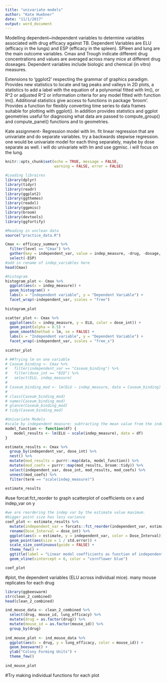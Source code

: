 ```yaml
---
title: "univariate models"
author: "Kate Huebner"
date: "11/1/2017"
output: word_document
---
```


Modelling dependent~independent variables to determine variables associated with drug efficacy against TB. Dependent Variables are ELU (efficacy in the lungs) and ESP (efficacy in the spleen). SPleen and lung are the main outcome variables. Cmax and Trough indicate different drug concentrations and values are averaged across many mice at different drug doseages. Dependent variables include biologic and chemical (in vitro) measures. 

Extensions to 'ggplot2' respecting the grammar of graphics
paradigm. Provides new statistics to locate and tag peaks and valleys in 2D
plots, a statistics to add a label with the equation of a polynomial fitted
with lm(), or R^2 or adjusted R^2 or information criteria for any model
fitted with function lm(). Additional statistics give access to functions
in package 'broom'. Provides a function for flexibly converting time
series to data frames suitable for plotting with ggplot(). In addition
provides statistics and ggplot geometries useful for diagnosing what data
are passed to compute_group() and compute_panel() functions and to
geometries.

Kate assignment- Regression model with lm. fit linear regression that are univariate and do separate variables. try a backwards stepwise regression. one would be univariate model for each thing separately, maybe by dose separate as well. i will do univariate with lm and use ggmisc. i will focus on the lung. 

```r
knitr::opts_chunk$set(echo = TRUE, message = FALSE,
                      warning = FALSE, error = FALSE)
```

```r
#Loading libraires
library(dplyr)
library(tidyr)
library(readr)
library(ggplot2)
library(ggthemes)
library(readxl)
library(ggpmisc)
library(broom)
library(devtools)
library(ggfortify)

```

```r
#Reading in unclean data
source("practice_data.R")

```
```r
Cmax <- efficacy_summary %>% 
  filter(level == "Cmax") %>% 
  gather(key = independent_var, value = indep_measure, -drug, -dosage, -dose_int, -level, -ELU, -ESP, na.rm = TRUE) %>% 
  select(-ESP)
#add in rename of indep_variables here
head(Cmax)
```


```r
#histogram
histogram_plot <- Cmax %>% 
  ggplot(aes(x = indep_measure)) +
  geom_histogram() +
  labs(x = "Independent variable", y = "Dependent Variable") +
  facet_wrap(~independent_var, scales = "free")
  
histogram_plot
```

```r
scatter_plot <- Cmax %>% 
  ggplot(aes(x = indep_measure, y = ELU, color = dose_int)) +
  geom_point(alpha = 0.5) +
  geom_smooth(method = lm, se = FALSE) +
  labs(x = "Independent variable", y = "Dependent Variable") +
  facet_wrap(~independent_var, scales = "free_x")
  
scatter_plot
```
```r
# ##Trying lm on one variable
# Caseum_binding <- Cmax %>% 
#   filter(independent_var == "Caseum_binding") %>% 
#   filter(dose_int == "BID") %>% 
#   select(ELU, indep_measure) 
#  
# Caseum_binding_mod <- lm(ELU ~ indep_measure, data = Caseum_binding)
# 
# class(Caseum_binding_mod)
# names(Caseum_binding_mod)
# glance(Caseum_binding_mod)
# tidy(Caseum_binding_mod)

```

```r
#Univariate Models
#scale by independent measure: subtracting the mean value from the independent variable and dividing by the overall standard. that way the final mean is 0 and the st dv is 1. gives all variables a similar mean. that way the slope is comparable across everything
model_function <- function(df) {
    model_results <- lm(ELU ~ scale(indep_measure), data = df)
}
```

```r
estimate_results <- Cmax %>% 
  group_by(independent_var, dose_int) %>% 
  nest() %>% 
  mutate(mod_results = purrr::map(data, model_function)) %>% 
  mutate(mod_coefs = purrr::map(mod_results, broom::tidy)) %>% 
  select(independent_var, dose_int, mod_results, mod_coefs) %>% 
  unnest(mod_coefs) %>% 
  filter(term == "scale(indep_measure)")
  
estimate_results
```
#use forcat:fct_reorder to graph scatterplot of coefficients on x and indep_var on y

```r
#we are reordering the indep var by the estimate value maximum. 
#bigger point size has less variance
coef_plot <- estimate_results %>%
  mutate(independent_var = forcats::fct_reorder(independent_var, estimate, fun = max)) %>%
  rename(Dose_Interval = dose_int) %>% 
  ggplot(aes(x = estimate, y = independent_var, color = Dose_Interval)) +
  geom_point(aes(size = 1 / std.error)) +
  scale_size_continuous(guide = FALSE) +
  theme_few() + 
  ggtitle(label = "Linear model coefficients as function of independent variables, \n by drug dose and model uncertainty", subtitle = "smaller points have more uncertainty than larger points") +
  geom_vline(xintercept = 0, color = "cornflower blue") 

coef_plot

```

#plot, the dependent variables (ELU  across individual mice). many mouse replicates for each drug

```r
library(ggbeeswarm)
str(clean_2_combined)
head(clean_2_combined)

ind_mouse_data <- clean_2_combined %>% 
  select(drug, mouse_id, lung_efficacy) %>% 
  mutate(drug = as.factor(drug)) %>% 
  mutate(mouse_id = as.factor(mouse_id)) %>% 
  group_by(drug) 
  
ind_mouse_plot <- ind_mouse_data %>%   
  ggplot(aes(x = drug, y = lung_efficacy, color = mouse_id)) +
  geom_beeswarm() +
  ylab("Colony Forming Units") +
  theme_few()
  
ind_mouse_plot

```

#Try making individual functions for each plot
